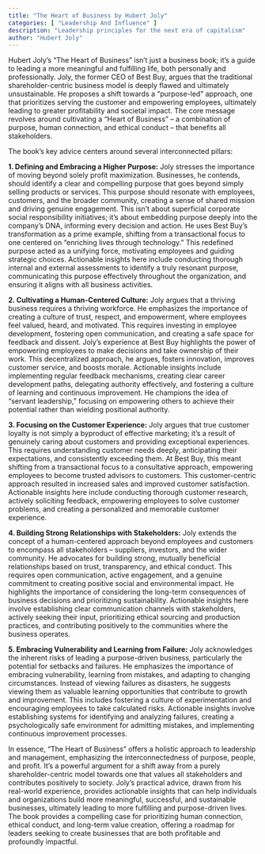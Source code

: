 ```yaml
---
title: "The Heart of Business by Hubert Joly"
categories: [ "Leadership And Influence" ]
description: "Leadership principles for the next era of capitalism"
author: "Hubert Joly"
---
```

Hubert Joly's "The Heart of Business" isn't just a business book; it's a guide to leading a more meaningful and fulfilling life, both personally and professionally.  Joly, the former CEO of Best Buy, argues that the traditional shareholder-centric business model is deeply flawed and ultimately unsustainable. He proposes a shift towards a "purpose-led" approach, one that prioritizes serving the customer and empowering employees, ultimately leading to greater profitability and societal impact.  The core message revolves around cultivating a "Heart of Business" – a combination of purpose, human connection, and ethical conduct – that benefits all stakeholders.

The book's key advice centers around several interconnected pillars:

**1. Defining and Embracing a Higher Purpose:** Joly stresses the importance of moving beyond solely profit maximization.  Businesses, he contends, should identify a clear and compelling purpose that goes beyond simply selling products or services.  This purpose should resonate with employees, customers, and the broader community, creating a sense of shared mission and driving genuine engagement.  This isn't about superficial corporate social responsibility initiatives; it's about embedding purpose deeply into the company's DNA, informing every decision and action.  He uses Best Buy's transformation as a prime example, shifting from a transactional focus to one centered on "enriching lives through technology."  This redefined purpose acted as a unifying force, motivating employees and guiding strategic choices.  Actionable insights here include conducting thorough internal and external assessments to identify a truly resonant purpose, communicating this purpose effectively throughout the organization, and ensuring it aligns with all business activities.

**2. Cultivating a Human-Centered Culture:**  Joly argues that a thriving business requires a thriving workforce.  He emphasizes the importance of creating a culture of trust, respect, and empowerment, where employees feel valued, heard, and motivated. This requires investing in employee development, fostering open communication, and creating a safe space for feedback and dissent.  Joly's experience at Best Buy highlights the power of empowering employees to make decisions and take ownership of their work. This decentralized approach, he argues, fosters innovation, improves customer service, and boosts morale.  Actionable insights include implementing regular feedback mechanisms, creating clear career development paths, delegating authority effectively, and fostering a culture of learning and continuous improvement.  He champions the idea of "servant leadership," focusing on empowering others to achieve their potential rather than wielding positional authority.

**3. Focusing on the Customer Experience:**  Joly argues that true customer loyalty is not simply a byproduct of effective marketing; it's a result of genuinely caring about customers and providing exceptional experiences. This requires understanding customer needs deeply, anticipating their expectations, and consistently exceeding them.  At Best Buy, this meant shifting from a transactional focus to a consultative approach, empowering employees to become trusted advisors to customers.  This customer-centric approach resulted in increased sales and improved customer satisfaction. Actionable insights here include conducting thorough customer research, actively soliciting feedback, empowering employees to solve customer problems, and creating a personalized and memorable customer experience.

**4. Building Strong Relationships with Stakeholders:** Joly extends the concept of a human-centered approach beyond employees and customers to encompass all stakeholders – suppliers, investors, and the wider community.  He advocates for building strong, mutually beneficial relationships based on trust, transparency, and ethical conduct.  This requires open communication, active engagement, and a genuine commitment to creating positive social and environmental impact.  He highlights the importance of considering the long-term consequences of business decisions and prioritizing sustainability.  Actionable insights here involve establishing clear communication channels with stakeholders, actively seeking their input, prioritizing ethical sourcing and production practices, and contributing positively to the communities where the business operates.

**5. Embracing Vulnerability and Learning from Failure:**  Joly acknowledges the inherent risks of leading a purpose-driven business, particularly the potential for setbacks and failures.  He emphasizes the importance of embracing vulnerability, learning from mistakes, and adapting to changing circumstances.  Instead of viewing failures as disasters, he suggests viewing them as valuable learning opportunities that contribute to growth and improvement. This includes fostering a culture of experimentation and encouraging employees to take calculated risks. Actionable insights involve establishing systems for identifying and analyzing failures, creating a psychologically safe environment for admitting mistakes, and implementing continuous improvement processes.


In essence, "The Heart of Business" offers a holistic approach to leadership and management, emphasizing the interconnectedness of purpose, people, and profit. It's a powerful argument for a shift away from a purely shareholder-centric model towards one that values all stakeholders and contributes positively to society. Joly’s practical advice, drawn from his real-world experience, provides actionable insights that can help individuals and organizations build more meaningful, successful, and sustainable businesses, ultimately leading to more fulfilling and purpose-driven lives.  The book provides a compelling case for prioritizing human connection, ethical conduct, and long-term value creation, offering a roadmap for leaders seeking to create businesses that are both profitable and profoundly impactful.

